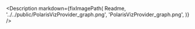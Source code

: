 

<Meta title="Contributing/Polaris Viz Core" />

<Description
  markdown={fixImagePath(
    Readme,
    '../../public/PolarisVizProvider_graph.png',
    'PolarisVizProvider_graph.png',
  )}
/>
